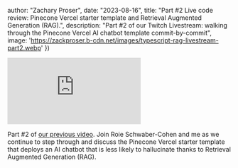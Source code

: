 


  author: "Zachary Proser",
  date: "2023-08-16",
  title: "Part #2 Live code review: Pinecone Vercel starter template and Retrieval Augmented Generation (RAG).",
  description: "Part #2 of our Twitch Livestream: walking through the Pinecone Vercel AI chatbot template commit-by-commit",
  image: 'https://zackproser.b-cdn.net/images/typescript-rag-livestream-part2.webp'
})


<iframe 
  class="youtube-video"
  src="https://www.youtube.com/embed/FrlG83du31Q" 
  title="YouTube video player" 
  frameborder="0" 
  allow="fullscreen;">
</iframe>

Part #2 of [our previous video](/videos/typescript-rag-twitch-part1). Join Roie Schwaber-Cohen and me as we continue to step through and discuss the Pinecone Vercel starter template that deploys an AI chatbot that is less likely to hallucinate thanks to Retrieval Augmented Generation (RAG). 

